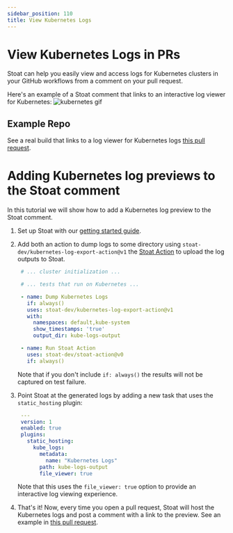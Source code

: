 ```yaml
---
sidebar_position: 110
title: View Kubernetes Logs
---
```


# View Kubernetes Logs in PRs

Stoat can help you easily view and access logs for Kubernetes clusters in your GitHub workflows from a comment on your pull request.

Here's an example of a Stoat comment that links to an interactive log viewer for Kubernetes:
<img src="https://stoat-dev--static.stoat.page/kubernetes.gif" alt="kubernetes gif" width={600} />

## Example Repo

See a real build that links to a log viewer for Kubernetes logs [this pull request](https://github.com/stoat-dev/kubernetes-log-export-action/pull/1).

# Adding Kubernetes log previews to the Stoat comment

In this tutorial we will show how to add a Kubernetes log preview to the Stoat comment.

1. Set up Stoat with our [getting started guide](../installation).

2. Add both an action to dump logs to some directory using `stoat-dev/kubernetes-log-export-action@v1` the [Stoat Action](https://github.com/stoat-dev/stoat-action) to upload the log outputs to Stoat.

    ```yaml title=".github/workflows/kubernetes.yaml"
     # ... cluster initialization ...

     # ... tests that run on Kubernetes ...

     - name: Dump Kubernetes Logs
       if: always()
       uses: stoat-dev/kubernetes-log-export-action@v1
       with:
         namespaces: default,kube-system
         show_timestamps: 'true'
         output_dir: kube-logs-output

     - name: Run Stoat Action
       uses: stoat-dev/stoat-action@v0
       if: always()
    ```

    Note that if you don't include `if: always()` the results will not be captured on test failure.

3. Point Stoat at the generated logs by adding a new task that uses the `static_hosting` plugin:

    ```yaml title=".stoat/config.yaml"
     ---
     version: 1
     enabled: true
     plugins:
       static_hosting:
         kube_logs:
           metadata:
             name: "Kubernetes Logs"
           path: kube-logs-output
           file_viewer: true
    ```

    Note that this uses the `file_viewer: true` option to provide an interactive log viewing experience.

4. That's it! Now, every time you open a pull request, Stoat will host the Kubernetes logs and post a comment with a link to the preview. See an example in [this pull request](https://github.com/stoat-dev/kubernetes-log-export-action/pull/1).
